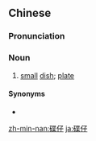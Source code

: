 ==Chinese==
{{zh-forms}}

===Pronunciation===
{{zh-pron
|c=dip6 zai2
|c-t=iap5 doi2
|h=pfs=tia̍p-é
|mn=ti̍h-仔
|cat=n
}}

===Noun===
{{zh-noun}}

# {{lb|zh|Cantonese|Hakka|Min Nan}} [[small]] [[dish]]; [[plate]]

====Synonyms====
* {{zh-l|碟子}}

[[zh-min-nan:碟仔]]
[[ja:碟仔]]